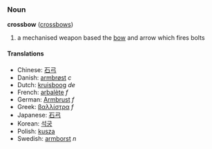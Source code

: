 ===Noun===
'''crossbow''' ([[crossbows]])

# a mechanised weapon based the [[bow]] and arrow which fires bolts

====Translations====
*Chinese: [[石弓]]
*Danish: [[armbrøst]] ''c''
*Dutch: [[kruisboog]] ''de''
*French: [[arbalète]] ''f''
*German: [[Armbrust]] ''f''
*Greek: [[βαλλίστρα]] ''f''
*Japanese: [[石弓]]
*Korean: [[석궁]]
*Polish: [[kusza]]
*Swedish: [[armborst]] ''n''